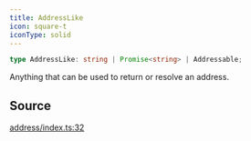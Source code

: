```yaml
---
title: AddressLike
icon: square-t
iconType: solid
---
```


```ts
type AddressLike: string | Promise<string> | Addressable;
```

Anything that can be used to return or resolve an address.

## Source

[address/index.ts:32](https://github.com/dominant-strategies/quais.js/blob/26d93fdb30e22e8d90f8961be00d5a6d512f9636/src/address/index.ts#L32)
